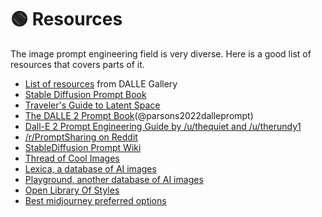 
# 🟢 Resources

The image prompt engineering field is very diverse. Here is a good list of
resources that covers parts of it.

- [List of resources](https://dallery.gallery/prompt-resources-tools-ai-art/) from DALLE Gallery
- [Stable Diffusion Prompt Book](https://cdn.openart.ai/assets/Stable%20Diffusion%20Prompt%20Book%20From%20OpenArt%2010-28.pdf)
- [Traveler's Guide to Latent Space](https://sweet-hall-e72.notion.site/A-Traveler-s-Guide-to-the-Latent-Space-85efba7e5e6a40e5bd3cae980f30235f)
- [The DALLE 2 Prompt Book](https://dallery.gallery/the-dalle-2-prompt-book/)(@parsons2022dalleprompt)
- [Dall-E 2 Prompt Engineering Guide by /u/thequiet and /u/therundy1](https://docs.google.com/document/d/11WlzjBT0xRpQhP9tFMtxzd0q6ANIdHPUBkMV-YB043U/edit)
- [/r/PromptSharing on Reddit](https://www.reddit.com/r/PromptSharing/)
- [StableDiffusion Prompt Wiki](https://www.reddit.com/r/StableDiffusion/wiki/tutorials)
- [Thread of Cool Images](https://twitter.com/ivonatau/status/1605681809680830464)
- [Lexica, a database of AI images](https://lexica.art)
- [Playground, another database of AI images](https://playgroundai.com)
- [Open Library Of Styles](https://docs.google.com/spreadsheets/d/1cm6239gw1XvvDMRtazV6txa9pnejpKkM5z24wRhhFz0/edit#gid=1057933666)
- [Best midjourney preferred options](https://pastebin.com/5Zsezviq)
